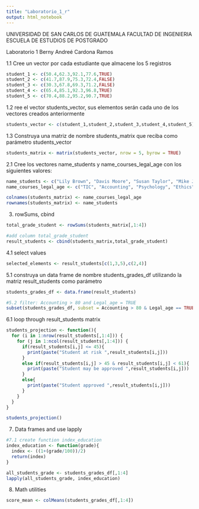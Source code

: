 ```yaml
---
title: "Laboratorio_1_r"
output: html_notebook
---
```

UNIVERSIDAD DE SAN CARLOS DE GUATEMALA
FACULTAD DE INGENIERIA
ESCUELA DE ESTUDIOS DE POSTGRADO

Laboratorio 1
Berny Andreé Cardona Ramos

1.1 Cree un vector por cada estudiante que almacene los 5 registros

```r
student_1 <- c(50.4,62.3,92.1,77.6,TRUE)
student_2 <- c(41.7,87.9,75.3,72.4,FALSE)
student_3 <- c(30.3,67.8,69.3,71.2,FALSE)
student_4 <- c(65.4,85.1,92.3,96.8,TRUE)
student_5 <- c(70.4,88.2,95.2,90.7,TRUE)
```
1.2 ree el vector students_vector, sus elementos serán cada uno de los vectores creados
anteriormente

```r
students_vector <- c(student_1,student_2,student_3,student_4,student_5)
```

1.3 Construya una matriz de nombre students_matrix que reciba como parámetro
students_vector

```r
students_matrix <- matrix(students_vector, nrow = 5, byrow = TRUE)

```
2.1 Cree los vectores name_students y name_courses_legal_age con los siguientes valores:

```r
name_students <- c("Lily Brown", "Davis Moore", "Susan Taylor", "Mike Jones","Tom Hill")
name_courses_legal_age <- c("TIC", "Accounting", "Psychology", "Ethics","Legal_age")

colnames(students_matrix) <- name_courses_legal_age
rownames(students_matrix) <- name_students
```

3. rowSums, cbind

```r
total_grade_student <- rowSums(students_matrix[,1:4])

#add column total_grade_student
result_students <- cbind(students_matrix,total_grade_student)
```

4.1 select values

```r
selected_elements <- result_students[c(1,3,5),c(2,4)]
```

5.1 construya un data frame de nombre students_grades_df utilizando la matriz
result_students como parámetro

```r
students_grades_df <- data.frame(result_students)

#5.2 filter: Accounting > 80 and Legal_age = TRUE
subset(students_grades_df, subset = Accounting > 80 & Legal_age == TRUE)
```

6.1 loop through result_students matrix

```r
students_projection <- function(){
  for (i in 1:nrow(result_students[,1:4])) {
    for (j in 1:ncol(result_students[,1:4])) {
      if(result_students[i,j] <= 45){
        print(paste("Student at risk ",result_students[i,j]))
      }
      else if(result_students[i,j] > 45 & result_students[i,j] < 61){
        print(paste("Student may be approved ",result_students[i,j]))
      }
      else{
        print(paste("Student approved ",result_students[i,j]))
      }
    }
  }
}

students_projection()
```

7. Data frames and use lapply

```r
#7.1 create function index_education
index_education <- function(grade){
  index <- ((1+(grade/100))/2)
  return(index)
}

all_students_grade <- students_grades_df[,1:4]
lapply(all_students_grade, index_education)

```

8. Math utilities
```r

score_mean <- colMeans(students_grades_df[,1:4])
```

